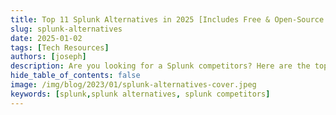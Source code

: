 ```yaml
---
title: Top 11 Splunk Alternatives in 2025 [Includes Free & Open-Source Tools]
slug: splunk-alternatives
date: 2025-01-02
tags: [Tech Resources]
authors: [joseph]
description: Are you looking for a Splunk competitors? Here are the top 11 Splunk alternatives that you can consider. 1.SigNoz 2.Graylog 3.Loggly 4.Dynatrace 5.New Relic 6.DataDog...
hide_table_of_contents: false
image: /img/blog/2023/01/splunk-alternatives-cover.jpeg
keywords: [splunk,splunk alternatives, splunk competitors]
---
```


<head>
    <script
        type="application/ld+json"
        dangerouslySetInnerHTML={{ __html: JSON.stringify({
        "@context": "https://schema.org",
        "@type": "BlogPosting",
        "headline": "Top 11 Splunk Alternatives in 2024 [Includes Free & Open-Source Tools]",
        "alternativeHeadline": "A comprehensive guide to the best Splunk alternatives",
        "image": "https://signoz.io/img/blog/2023/01/splunk-alternatives-cover.webp",
        "author": {
            "@type": "Person",
            "name": "Joseph",
            "url": "https://www.linkedin.com/in/joseph-chege-b040a4203"
        },
        "publisher": {
            "@type": "Organization",
            "name": "SigNoz",
            "logo": {
            "@type": "ImageObject",
            "url": "https://signoz.io/img/SigNozLogo-orange.svg"
            }
        },
        "datePublished": "2024-06-27",
        "dateModified": "2024-06-27",
        "mainEntityOfPage": {
            "@type": "WebPage",
            "@id": "https://signoz.io/blog/splunk-alternatives/"
        },
        "description": "Are you looking for a Splunk competitors? Here are the top 11 Splunk alternatives that you can consider. 1.SigNoz 2.Graylog 3.Loggly 4.Dynatrace 5.New Relic 6.DataDog...",
        "keywords": "splunk,splunk alternatives",
        "articleSection": "Technology",
        "inLanguage": "en",
        "isPartOf": {
            "@type": "Blog",
            "name": "SigNoz Blog",
            "url": "https://signoz.io/blog/"
        },
        "citation": {
            "@type": "CreativeWork",
            "name": "Top 11 Splunk Alternatives in 2024 [Includes Free & Open-Source Tools]",
            "url": "https://signoz.io/comparisons/datadog-vs-splunk/"
        },
        "itemListElement": [
            {
            "@type": "ListItem",
            "position": 1,
            "name": "SigNoz",
            "url": "https://signoz.io/"
            },
            {
            "@type": "ListItem",
            "position": 2,
            "name": "Logstash",
            "url": "https://www.elastic.co/logstash/"
            },
            {
            "@type": "ListItem",
            "position": 3,
            "name": "Fluentd",
            "url": "https://www.fluentd.org/"
            },
            {
            "@type": "ListItem",
            "position": 4,
            "name": "Datadog",
            "url": "https://www.datadoghq.com/"
            },
            {
            "@type": "ListItem",
            "position": 5,
            "name": "Logz.io",
            "url": "http://logz.io/"
            },
            {
            "@type": "ListItem",
            "position": 6,
            "name": "Graylog",
            "url": "https://www.graylog.org/"
            },
            {
            "@type": "ListItem",
            "position": 7,
            "name": "New Relic",
            "url": "https://newrelic.com/"
            },
            {
            "@type": "ListItem",
            "position": 8,
            "name": "Dynatrace",
            "url": "https://www.dynatrace.com/"
            },
            {
            "@type": "ListItem",
            "position": 9,
            "name": "AppDynamics",
            "url": "https://www.appdynamics.com/"
            },
            {
            "@type": "ListItem",
            "position": 10,
            "name": "Mezmo",
            "url": "https://www.mezmo.com/"
            },
            {
            "@type": "ListItem",
            "position": 11,
            "name": "Loggly",
            "url": "https://www.loggly.com/"
            }
        ]
        }) }}
    />
</head>

Splunk is a powerful unified security and observability tool that analyzes data and logs. Splunk allows you to monitor and visualize data in real-time. It analyzes machine-generated data and logs through a web interface. It was acquired by Cisco in a \$28 billion deal. While Splunk is a powerful platform, it might not suit your needs. In this post, we discuss 11 top Splunk alternatives that you can consider.



![Cover Image](/img/blog/2023/01/splunk-alternatives-cover.webp)

Splunk provides a wide range of tools for analyzing and visualizing your data fast and at scale. This way, you identify patterns, detect anomalies and make informed decisions. At its core, Splunk provides capabilities such as:

- Unified security and observability
- Data collection and indexing
- Search and analysis
- Alerting and reporting

Based on these capabilities, Splunk is a versatile platform. It can be used for a wide range of use cases.

<figure data-zoomable align='center'>
    <img src="/img/blog/2023/01/splunk_splunk_alternative.webp" alt="Splunk active alerts for the services monitoring in application performance monitoring (APM)"/>
    <figcaption><i>Splunk active alerts for the services monitoring in application performance monitoring (APM)</i></figcaption>
</figure>


## Splunk Usecases

Let's briefly discuss these use cases:

- **Log Management**
  As a log management tool, it collects and indexes logs from your application. This way, you can quickly search, analyze, and visualize log data in real time. The major importance of Splunk logs is to enable you to identify patterns, insights, and trends and troubleshoot issues faster.
- **Security Analysis**
  Splunk monitors and analyze security-related data. This mainly includes analyzing network traffic and system logs to detect and respond to potential security threats. This helps organizations meet compliance requirements by providing visibility into security-related data and tracking user activity.
- **Application Performance**
  Traffic data allows Splunk to monitor the performance of applications. Splunk collects traffic, page load times, and user engagement data. This allows you to identify performance bottlenecks and improves the user experience where needed.
- **Network infrastructure monitoring
  S**plunk monitors network-related issues such as network traffic, device performance, and availability. This allows you to identify and diagnose issues within your network infrastructure.

Splunk has many use cases. However, there are some situations where you might consider using Splunk alternatives.

## When not to use Splunk

Let's discuss scenarios that you would like to explore the Splunk alternatives:

- **Scale** - Splunk is designed for large machine-generated datasets. A basic log management and analysis tool would be ideal for analyzing and monitoring smaller data volumes.
- **Cost constraints** - Splunk's advanced capabilities can be costly to set up and maintain. Therefore, exploring other Splunk alternatives, especially when you have limited resources, is good to ensure a cost-effective approach.
- **Limited technical expertise** - Tools such as Splunk may require certain technical expertise to set up and maintain their advanced features and use cases. Without such necessary expertise, you can consider solutions that are easier to use and require less technical skill.

Let's discuss the Splunk alternatives you may consider based on your specific needs, resources, and goals.

Here are the best 11 Splunk alternatives that you can use:

- [SigNoz](#signoz)
- [Logstash](#logstash)
- [Fluentd](#fluentd)
- [Datadog](#datadog)
- [Logz.io](#logzio)
- [Graylog](#graylog)
- [New Relic](#new-relic)
- [Dynatrace](#dynatrace)
- [Appdynamics](#appdynamics)
- [Mezmo](#mezmo)
- [Loggly](#loggly)

Before diving into the detailed analysis of each Splunk competitor, here is a summary table to give you a quick overview of the top 11 tools, their key features, and cost considerations.

| Tool           | Type          | Key Features                                                                 | Cost       |
|----------------|---------------|------------------------------------------------------------------------------|------------|
| **SigNoz**     | Open Source   | Full-stack observability, log aggregation, metric collection, traces, alerting | Free       |
| **Graylog**    | Open Source   | Centralized log management, data enhancement, correlation, search, visualization | Free       |
| **Loggly**     | Cloud-based   | Log management, real-time alerting, historical data analysis, search and filter | Paid       |
| **Dynatrace**  | Paid          | AI-powered monitoring, analytics, performance monitoring, digital experience   | Paid       |
| **New Relic**  | Paid          | Application monitoring, infrastructure monitoring, log management, browser monitoring | Paid       |
| **Datadog**    | Cloud-based   | Monitoring, troubleshooting cloud-native applications, extensive integrations  | Paid       |
| **Logz.io**    | Cloud-based   | Log analytics with OpenSearch, metric analytics with Prometheus, trace analytics with OpenTelemetry and Jaeger | Paid       |
| **Logstash**   | Open Source   | Real-time data collection, parsing, transformation, integration with Elastic Stack | Free       |
| **Fluentd**    | Open Source   | Log management, real-time data processing, distributed architecture, open-source | Free       |
| **AppDynamics**| Paid          | Application performance management, business transaction monitoring, real-time alerting | Paid       |
| **Mezmo**      | Cloud-based   | Log analysis, real-time data enrichment, correlation, alerts, actionable insights | Paid       |

Now, let's dive deep into the detailed features and benefits of each of these top Splunk alternatives to help you find the best fit for your needs.

## Top Splunk Alternatives

### SigNoz

<figure data-zoomable align='center'>
    <img src="/img/blog/2023/01/signoz_charts_application_metrics.webp" alt="SigNoz application metrics details overview"/>
    <figcaption><i>SigNoz application metrics details overview</i></figcaption>
</figure>


[SigNoz](https://signoz.io/) is a full-stack open-source observability and performance monitoring platform. It provides features such as log aggregation, metric collection, traces, and alerting.

The key features of SigNoz include:

- Provides metrics, traces, and logs under integrated UI to help you visualize and quickly identify and resolve issues as they arise.
- It natively supports <a href = "https://opentelemetry.io/" rel="noopener noreferrer nofollow" target="_blank" >OpenTelemetry</a>, which generates and manages telemetry data to enable effective observability.
- It builds with developers in mind using the latest technologies such as Go Typescript and React.js.

[SigNoz](https://signoz.io/docs/operate/configuration/) makes a good alternative for your system observability because:

- It is open source and thus easy to get started.
- It uses <a href = "https://opentelemetry.io/docs/concepts/" rel="noopener noreferrer nofollow" target="_blank" >OpenTelemetry</a>; which is quietly becoming the world standard for application instrumentation.
- Apart from monitoring application metrics such as latency, requests per second, and error rates, SigNoz allows you to monitor critical infrastructure metrics such as CPU utilization and memory usage.
- SigNoz allows you to create custom metrics dashboards based on infrastructure needs.

### Logstash

<figure data-zoomable align='center'>
    <img src="/img/blog/2023/01/logstash_splunk_alternative.webp" alt="Elastic agent host overview dashboard to view performance metrics from your host system"/>
    <figcaption><i>Elastic agent host overview dashboard to view performance metrics from your host system</i></figcaption>
</figure>


<a href = "https://www.elastic.co/logstash/" rel="noopener noreferrer nofollow" target="_blank" >Logstash</a> is an open-source data collection tool with real-time capabilities. It provides an easy-to-build pipeline for collecting data from different sources.

It's part of the Elastic Stack (ELK). Logstash lets you collect, parse and transform data. You can then send the data to multiple destinations. These destinations include Elasticsearch, a search and analytics engine, log management and analysis tools, databases, monitoring systems, etc.

Like Splunk, Logstash collects data from various sources, such as log files, system metrics, and network traffic. It then processes that data using a variety of filters. These filters can be used to extract, transform, and simplify the data into a more structured format to make it easier to search and analyze.

However, they have key differences in terms of their functionality and architecture that you can consider choosing Logstash over Splunk. For example:

- Logstash is open-source and free to use. Thus a cost-effective alternative.
- It is part of the Elastic Stack ecosystem.
- Platform-agnostic for portability capabilities making it easier to run it on platforms of your choice.
- Seamless integration with other tools such as Elasticsearch, Kibana, Grafana, and Prometheus.
- Customization flexibility as its plugin system allows you to create customization and extension that meets your data inputs, outputs, and processing options.

### Fluentd

<figure data-zoomable align='center'>
    <img src="/img/blog/2023/01/Fluentd_splunk_alternative.webp" alt="Visualize applications using Fluentd Kibana integration"/>
    <figcaption><i>Visualize applications using Fluentd Kibana integration</i></figcaption>
</figure>


<a href = "https://www.fluentd.org/" rel="noopener noreferrer nofollow" target="_blank" >Fluentd</a> is an open-source log management and data collection tool. Just like Logstash, Fluentd uses a pipeline-based architecture. This allows it to collect data from various sources and network traffic and forward it to various destinations.

Fluentd excels in real-time data processing and forwarding. Its main advantages include:

- Great support for different input sources for log collection with multiple destination choices.
- Fluentd is focused on data processing, forward, and transformation, while Splunk has more advanced search, reporting, and visualization capabilities.
- Fluentd is open-source and free to use.
- Provide a pipeline of distributed architecture, while Splunk is a monolithic all-in-one platform and processes data internally.

### Datadog

<figure data-zoomable align='center'>
    <img src="/img/blog/2023/01/datadog_splunk_alternative.webp" alt="Datadog Log Explorer for analyzing your log data for log management"/>
    <figcaption><i>Datadog Log Explorer for analyzing your log data for log management</i></figcaption>
</figure>


<a href = "https://www.datadoghq.com/" rel="noopener noreferrer nofollow" target="_blank" >Datadog</a> is a cloud-based monitoring and analytics tool designed for infrastructures, cloud-scale applications, and logs. It offers a monitoring and security platform for cloud applications. Datadog provides integrations with other tools and services to make it easier to collect and analyze data from different sources.

You may consider choosing Datadog because of the following reason:

- Datadog is focused on monitoring and troubleshooting cloud-native applications and infrastructure. This makes it well-suited for monitoring the performance and health of cloud-native applications and infrastructure.
- Being cloud-native, it is easier to target cloud infrastructures, distributed systems, and microservices.
- Datadog has an extensive library of integrations with other tools and cloud-based services.
- Based on the fact Datadog is cloud-based, it becomes a great alternative for your cloud-native infrastructures such as Kubernetes.

For a detailed comparison between Datadog and Splunk, check out [this article](https://signoz.io/comparisons/datadog-vs-splunk/).


### Logz.io

<figure data-zoomable align='center'>
    <img src="/img/blog/2023/01/logz_splunk_alternative.webp" alt="Checking log alerts definitions using Logz"/>
    <figcaption><i>Checking log alerts definitions using Logz</i></figcaption>
</figure>


<a href = "http://logz.io/" rel="noopener noreferrer nofollow" target="_blank" >Logz.io</a> is an observability and security monitoring tool that provides cloud-based log analytics targeted at data security and minimizing the need for capacity management.

Logz.io is geared toward utilizing the most open-source tools for monitoring and analytics integrations. For example:

- It enables log analytics with OpenSearch.
- The log metric analytics are powered by Prometheus.
- It uses OpenTelemetry and Jaeger for trace analytics.

Logz.io offers a free trial for its platform. Its cost-effective plan allows you to only pay depending on the scale and usage of the volume of data you ingest. It also natively supports cloud-based platforms, allowing you to analyze data instantly without needing installation, configuration, or maintenance.

### Graylog

<figure data-zoomable align='center'>
    <img src="/img/blog/2023/01/graylog_splunk_alternative.webp" alt="Graylog dashboard widgets overview for your application"/>
    <figcaption><i>Graylog dashboard widgets overview for your application</i></figcaption>
</figure>


<a href = "https://www.graylog.org/" rel="noopener noreferrer nofollow" target="_blank" >Graylog</a> is an open-source centralized log management and analytics tool. It collects, enhances, correlates, searches, and visualizes all your log data in one location to uncover patterns and trends for application and IT infrastructure.

Graylog provides similar capabilities to Splunk. However, unlike Splunk, it is open-source and provides more native support for cloud deployment solutions.

### New Relic

<figure data-zoomable align='center'>
    <img src="/img/blog/2023/01/newrelic_splunk_alternative.webp" alt="Access to New Relic infrastructure explorer UI"/>
    <figcaption><i>Access to New Relic infrastructure explorer UI</i></figcaption>
</figure>


<a href = "https://newrelic.com/" rel="noopener noreferrer nofollow" target="_blank" >New Relic</a> is a performance monitoring and analytics platform. It provides capabilities such as

- Improved observability
- Application Monitoring
- Infrastructure Monitoring
- Kubernetes Monitoring
- Log Management
- Errors inbox
- Browser Monitoring

New Relic provides about 470+ integrations for seamless integration with other technologies. Its dashboard allows you to comfortably collect and analyze data to improve real-time monitoring, alerting, and historical data analysis for your entire stack.

### Dynatrace

<figure data-zoomable align='center'>
    <img src="/img/blog/2023/01/dynatrace_splunk_alternative.webp" alt="Dynatrace in-depth insights into your whole application stack"/>
    <figcaption><i>Dynatrace in-depth insights into your whole application stack</i></figcaption>
</figure>


<a href = "https://www.dynatrace.com/" rel="noopener noreferrer nofollow" target="_blank" >Dynatrace</a> is an AI-powered data platform. It uses AI-based technologies throughout your technology stack. This makes cloud processes more efficient, automates DevSecOps, and enables organizations to do more with less in the cloud.

This allows Dynatrace to automate performance monitoring, analytics, and infrastructure monitoring with digital experience and application security across different technologies and platforms.

### Appdynamics

<figure data-zoomable align='center'>
    <img src="/img/blog/2023/01/appdynamics_splunk_alternative.webp" alt="Appdynamics observability platform for full visibility of application performance"/>
    <figcaption><i>Appdynamics observability platform for full visibility of application performance</i></figcaption>
</figure>


<a href = "https://www.appdynamics.com/" rel="noopener noreferrer nofollow" target="_blank" >AppDynamics</a> is an observability tool for performance monitoring and analytics. It provides a comprehensive view of performance and applications health, cloud services, and IT infrastructure. AppDynamics provides features such as:

- Application Performance Management
- Business Transaction monitoring,
- Infrastructure monitoring
- Real-time alerting
- Root cause analysis

It uses customizable dashboards with a deeper understanding of user and application behavior.

It also provides multi-cloud support. AppDynamics Cloud provides visibility with context via AIOps-driven alerts that assist organizations in identifying, prioritizing, and resolving the most business-critical matters first.

### Mezmo

<figure data-zoomable align='center'>
    <img src="/img/blog/2023/01/memzo_splunk_alternative.webp" alt="Memzo log viewer for all your logs for any apps or hosts added"/>
    <figcaption><i>Memzo log viewer for all your logs for any apps or hosts added</i></figcaption>
</figure>


<a href = "https://www.mezmo.com/" rel="noopener noreferrer nofollow" target="_blank" >Mezmo</a> is an observability pipeline platform for log analysis. It collects data from various sources, process it in real-time, and distributes it to multiple.

Its context utilizes real-time data enrichment and correlation to gain valuable insights and take action quickly. It then uses real-time alerts and access top-notch log analysis tools to let you take meaningful action on time.

### Loggly

<figure data-zoomable align='center'>
    <img src="/img/blog/2023/01/loggy_splunk_alternative.webp" alt="Loggly insight using log usage dashboard"/>
    <figcaption><i>Loggly insight using log usage dashboard</i></figcaption>
</figure>


<a href = "https://www.loggly.com/" rel="noopener noreferrer nofollow" target="_blank" >Loggly</a> is a cloud-based log analysis management tool. It provides full-stack observability to help you aggregate and analyze logs over massive volumes of data from different log sources. Loggly includes features such as:

- Log management to collect, store, and analyze log data from various sources.
- Real-time alerting to trigger alerts and notifications when specific conditions are met in the log data to identify and address performance issues quickly.
- Historical data analysis to analyze log data over time and identify trends and patterns.
- Search and filter to quickly find and analyze specific data in their log data.

## Conclusion

The above tools help you centralize your application monitoring and observability practices. These Splunk alternatives can be used for your monitoring prerequisites. If you’re looking for a comprehensive tool that can serve all your observability needs, then you can choose SigNoz.

As SigNoz is a full-stack APM, it can act as a one-stop solution for metrics monitoring, [distributed tracing](https://signoz.io/blog/distributed-tracing-in-microservices/), and log management. It is also based on OpenTelemetry, which frees you from any vendor lock-in.

## Getting Started with SigNoz

<GetStartedSigNoz />

## FAQs

### What is the alternative of Splunk?

There are several alternatives to Splunk, including SigNoz, Graylog, Loggly, Dynatrace, New Relic, Datadog, Logz.io, Logstash, Fluentd, AppDynamics, and Mezmo.


### What is the AWS tool like Splunk?

AWS offers Amazon CloudWatch and Amazon Elasticsearch Service (now known as Amazon OpenSearch Service) as tools similar to Splunk for monitoring and log analysis.

### How is Splunk better than other tools?

Splunk excels with its powerful data analysis capabilities, extensive features for log management, real-time monitoring, and a robust ecosystem for integration with various tools and platforms.

### Can Grafana replace Splunk?

Grafana is primarily a visualization tool and does not have the same extensive log management and data indexing capabilities as Splunk. However, it can complement tools like Elasticsearch or Prometheus for visualization purposes.

### Who is buying Splunk?

Splunk was acquired by Cisco in a $28 billion deal.

### What is equivalent to Splunk in Azure?

In Azure, the equivalent to Splunk is Azure Monitor, which includes features for log analytics, application insights, and monitoring.

### Is Splunk better than Elasticsearch?

Splunk and Elasticsearch serve different purposes. Splunk is a complete solution for log management, monitoring, and analysis, while Elasticsearch is a search and analytics engine often used as part of the ELK Stack (Elasticsearch, Logstash, Kibana). The choice depends on specific use cases and requirements.

### What is the Microsoft equivalent of Splunk?

The Microsoft equivalent of Splunk is Azure Monitor, which provides similar capabilities for log management, monitoring, and analytics within the Azure ecosystem.

### Is Splunk similar to Tableau?

Splunk and Tableau are used for different purposes. Splunk is focused on log management, monitoring, and data analysis, while Tableau is a powerful data visualization and business intelligence tool.

### Are SIEM and Splunk the same?

SIEM (Security Information and Event Management) refers to a category of tools used for security monitoring and management, while Splunk is a specific platform that can serve as a SIEM tool among its other capabilities for log management and data analysis.

---

**Related Posts**

[SigNoz - an open source lightweight ELK alternative](https://signoz.io/blog/elk-alternative-open-source/)

[A practical guide to logging in microservices](https://signoz.io/blog/microservices-logging/)
